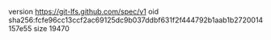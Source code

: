 version https://git-lfs.github.com/spec/v1
oid sha256:fcfe96cc13ccf2ac69125dc9b037ddbf631f2f444792b1aab1b2720014157e55
size 19470
